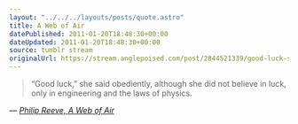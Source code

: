 ```yaml
---
layout: "../../../layouts/posts/quote.astro"
title: A Web of Air
datePublished: 2011-01-20T18:48:30+00:00
dateUpdated: 2011-01-20T18:48:30+00:00
source: tumblr stream
originalUrl: https://stream.anglepoised.com/post/2844521339/good-luck-she-said-obediently-although-she-did
---
```


> &ldquo;Good luck,&rdquo; she said obediently, although she did not believe in luck, only in engineering and the laws of physics.

— <cite>[Philip Reeve, _A Web of Air_](https://www.goodreads.com/book/show/7312120-a-web-of-air)</cite>

